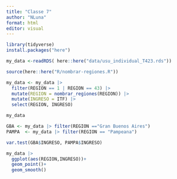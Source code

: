 ```yaml
---
title: "Classe 7"
author: "NLuna"
format: html
editor: visual
---
```


```r
library(tidyverse)
install.packages("here")

```

```r

my_data <-readRDS( here::here("data/usu_individual_T423.rds"))

source(here::here("R/nombrar-regiones.R"))

my_data <- my_data |>
  filter(REGION == 1 | REGION == 43) |>
  mutate(REGION = nombrar_regiones(REGION)) |>
  mutate(INGRESO = ITF) |>
  select(REGION, INGRESO)

my_data
```

```r
GBA <- my_data |> filter(REGION =="Gran Buenos Aires")
PAMPA  <- my_data |> filter(REGION == "Pampeana")

var.test(GBA$INGRESO, PAMPA$INGRESO)
```

```r
my_data |> 
  ggplot(aes(REGION,INGRESO))+
  geom_point()+
  geom_smooth()
```
